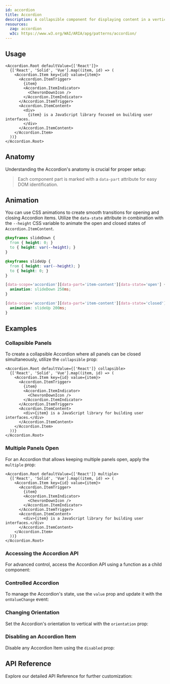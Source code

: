 ```yaml
---
id: accordion
title: Accordion
description: A collapsible component for displaying content in a vertical stack.
resources:
  zag: accordion
  w3c: https://www.w3.org/WAI/ARIA/apg/patterns/accordion/
---
```



## Usage

```tsx live story=Basic
<Accordion.Root defaultValue={['React']}>
  {['React', 'Solid', 'Vue'].map((item, id) => (
    <Accordion.Item key={id} value={item}>
      <Accordion.ItemTrigger>
        {item}
        <Accordion.ItemIndicator>
          <ChevronDownIcon />
        </Accordion.ItemIndicator>
      </Accordion.ItemTrigger>
      <Accordion.ItemContent>
        <div>
          {item} is a JavaScript library focused on building user interfaces.
        </div>
      </Accordion.ItemContent>
    </Accordion.Item>
  ))}
</Accordion.Root>
```

## Anatomy

Understanding the Accordion's anatomy is crucial for proper setup:

> Each component part is marked with a `data-part` attribute for easy DOM
> identification.

<Anatomy id="accordion" />

## Animation

You can use CSS animations to create smooth transitions for opening and closing Accordion items. Utilize the `data-state` attribute in combination with the `--height` CSS variable to animate the open and closed states of `Accordion.ItemContent`.

```css
@keyframes slideDown {
  from { height: 0; }
  to { height: var(--height); }
}

@keyframes slideUp {
  from { height: var(--height); }
  to { height: 0; }
}

[data-scope='accordion'][data-part='item-content'][data-state='open'] {
  animation: slideDown 250ms;
}

[data-scope='accordion'][data-part='item-content'][data-state='closed'] {
  animation: slideUp 200ms;
}
```

## Examples

### Collapsible Panels

To create a collapsible Accordion where all panels can be closed simultaneously,
utilize the `collapsible` prop:

```tsx live story=Collapsible
<Accordion.Root defaultValue={['React']} collapsible>
  {['React', 'Solid', 'Vue'].map((item, id) => (
    <Accordion.Item key={id} value={item}>
      <Accordion.ItemTrigger>
        {item}
        <Accordion.ItemIndicator>
          <ChevronDownIcon />
        </Accordion.ItemIndicator>
      </Accordion.ItemTrigger>
      <Accordion.ItemContent>
        <div>{item} is a JavaScript library for building user interfaces.</div>
      </Accordion.ItemContent>
    </Accordion.Item>
  ))}
</Accordion.Root>
```

### Multiple Panels Open

For an Accordion that allows keeping multiple panels open, apply the `multiple`
prop:

```tsx live story=Multiple
<Accordion.Root defaultValue={['React']} multiple>
  {['React', 'Solid', 'Vue'].map((item, id) => (
    <Accordion.Item key={id} value={item}>
      <Accordion.ItemTrigger>
        {item}
        <Accordion.ItemIndicator>
          <ChevronDownIcon />
        </Accordion.ItemIndicator>
      </Accordion.ItemTrigger>
      <Accordion.ItemContent>
        <div>{item} is a JavaScript library for building user interfaces.</div>
      </Accordion.ItemContent>
    </Accordion.Item>
  ))}
</Accordion.Root>
```

### Accessing the Accordion API

For advanced control, access the Accordion API using a function as a child
component:

<Story id="render-prop" />

### Controlled Accordion

To manage the Accordion's state, use the `value` prop and update it with the
`onValueChange` event:

<Story id="controlled" />

### Changing Orientation

Set the Accordion's orientation to vertical with the `orientation` prop:

<Story id="vertical" />

### Disabling an Accordion Item

Disable any Accordion Item using the `disabled` prop:

<Story id="disabled" />

## API Reference

Explore our detailed API Reference for further customization:

<ComponentTypes />
